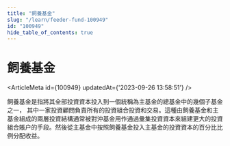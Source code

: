 ```yaml
---
title: "飼養基金"
slug: "/learn/feeder-fund-100949"
id: "100949"
hide_table_of_contents: true
---
```



# 飼養基金

<ArticleMeta id={100949} updatedAt={'2023-09-26 13:58:51'} />
<div className='border-solid border-b border-t-0 my-4 border-[var(--ifm-color-gray-300)]' />

飼養基金是指將其全部投資資本投入到一個統稱為主基金的總基金中的幾個子基金之一， 其中一家投資顧問負責所有的投資組合投資和交易。這種由飼養基金和主基金組成的兩層投資結構通常被對沖基金用作通過彙集投資資本來組建更大的投資組合賬户的手段。然後從主基金中按照飼養基金投入主基金的投資資本的百分比比例分配收益。
